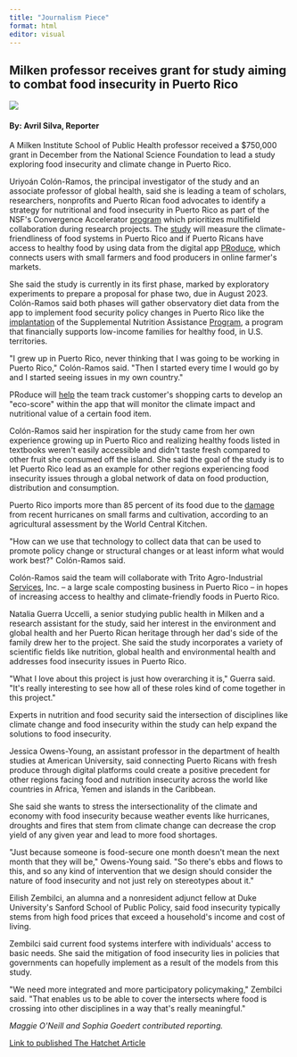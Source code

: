```yaml
---
title: "Journalism Piece"
format: html
editor: visual
---
```


## Milken professor receives grant for study aiming to combat food insecurity in Puerto Rico

![](food insecurity.jpeg)

#### By: Avril Silva, Reporter

A Milken Institute School of Public Health professor received a \$750,000 grant in December from the National Science Foundation to lead a study exploring food insecurity and climate change in Puerto Rico.

Uriyoán Colón-Ramos, the principal investigator of the study and an associate professor of global health, said she is leading a team of scholars, researchers, nonprofits and Puerto Rican food advocates to identify a strategy for nutritional and food insecurity in Puerto Rico as part of the NSF\'s Convergence Accelerator [program](https://beta.nsf.gov/funding/initiatives/convergence-accelerator) which prioritizes multifield collaboration during research projects. The [study](https://gwtoday.gwu.edu/puerto-rico-healthier-eating-could-help-build-healthier-planet) will measure the climate-friendliness of food systems in Puerto Rico and if Puerto Ricans have access to healthy food by using data from the digital app [PRoduce](https://puertoricoproduce.com/), which connects users with small farmers and food producers in online farmer\'s markets.

She said the study is currently in its first phase, marked by exploratory experiments to prepare a proposal for phase two, due in August 2023. Colón-Ramos said both phases will gather observatory diet data from the app to implement food security policy changes in Puerto Rico like the [implantation](https://www.cbpp.org/research/food-assistance/the-supplemental-nutrition-assistance-program-snap) of the Supplemental Nutrition Assistance [Program](https://www.fns.usda.gov/snap/supplemental-nutrition-assistance-program), a program that financially supports low-income families for healthy food, in U.S. territories.

\"I grew up in Puerto Rico, never thinking that I was going to be working in Puerto Rico,\" Colón-Ramos said. \"Then I started every time I would go by and I started seeing issues in my own country.\"

PRoduce will [help](https://puertoricoproduce.com/) the team track customer\'s shopping carts to develop an \"eco-score\" within the app that will monitor the climate impact and nutritional value of a certain food item.

Colón-Ramos said her inspiration for the study came from her own experience growing up in Puerto Rico and realizing healthy foods listed in textbooks weren\'t easily accessible and didn\'t taste fresh compared to other fruit she consumed off the island. She said the goal of the study is to let Puerto Rico lead as an example for other regions experiencing food insecurity issues through a global network of data on food production, distribution and consumption.

Puerto Rico imports more than 85 percent of its food due to the [damage](https://worldcentralkitchen.cdn.prismic.io/worldcentralkitchen/dfc15a7a-8163-4f45-a1b6-28419a4bbeda_PuertoRico_AgAssessment_Report_2018-07-21.pdf) from recent hurricanes on small farms and cultivation, according to an agricultural assessment by the World Central Kitchen.

\"How can we use that technology to collect data that can be used to promote policy change or structural changes or at least inform what would work best?\" Colón-Ramos said.

Colón-Ramos said the team will collaborate with Trito Agro-Industrial [Services](https://taispr.com/), Inc. -- a large scale composting business in Puerto Rico -- in hopes of increasing access to healthy and climate-friendly foods in Puerto Rico.

Natalia Guerra Uccelli, a senior studying public health in Milken and a research assistant for the study, said her interest in the environment and global health and her Puerto Rican heritage through her dad\'s side of the family drew her to the project. She said the study incorporates a variety of scientific fields like nutrition, global health and environmental health and addresses food insecurity issues in Puerto Rico.

\"What I love about this project is just how overarching it is,\" Guerra said. \"It\'s really interesting to see how all of these roles kind of come together in this project.\"

Experts in nutrition and food security said the intersection of disciplines like climate change and food insecurity within the study can help expand the solutions to food insecurity.

Jessica Owens-Young, an assistant professor in the department of health studies at American University, said connecting Puerto Ricans with fresh produce through digital platforms could create a positive precedent for other regions facing food and nutrition insecurity across the world like countries in Africa, Yemen and islands in the Caribbean.

She said she wants to stress the intersectionality of the climate and economy with food insecurity because weather events like hurricanes, droughts and fires that stem from climate change can decrease the crop yield of any given year and lead to more food shortages.

\"Just because someone is food-secure one month doesn\'t mean the next month that they will be,\" Owens-Young said. \"So there\'s ebbs and flows to this, and so any kind of intervention that we design should consider the nature of food insecurity and not just rely on stereotypes about it.\"

Eilish Zembilci, an alumna and a nonresident adjunct fellow at Duke University\'s Sanford School of Public Policy, said food insecurity typically stems from high food prices that exceed a household\'s income and cost of living.

Zembilci said current food systems interfere with individuals\' access to basic needs. She said the mitigation of food insecurity lies in policies that governments can hopefully implement as a result of the models from this study.

\"We need more integrated and more participatory policymaking,\" Zembilci said. \"That enables us to be able to cover the intersects where food is crossing into other disciplines in a way that\'s really meaningful.\"

*Maggie O\'Neill and Sophia Goedert contributed reporting.*

[Link to published The Hatchet Article](https://gwhatchet.com/2023/03/06/milken-professor-receives-grant-for-study-aiming-to-combat-food-insecurity-in-puerto-rico/#)
